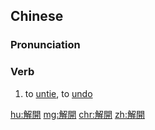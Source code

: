{{also|解开}}
==Chinese==
{{zh-forms|s=解开}}

===Pronunciation===
{{zh-pron
|m=jiěkāi
|c=gaai2 hoi1
|h=pfs=n:kié-khôi/s:kiái-khôi
|cat=v
}}

===Verb===
{{zh-verb}}

# to [[untie]], to [[undo]]

[[hu:解開]]
[[mg:解開]]
[[chr:解開]]
[[zh:解開]]